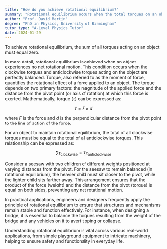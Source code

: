 ```yaml
---
title: "How do you achieve rotational equilibrium?"
summary: "Rotational equilibrium occurs when the total torques on an object balance out to zero, ensuring stability and preventing rotation."
author: "Prof. David Martin"
degree: "PhD in Physics, University of Birmingham"
tutor_type: "A-Level Physics Tutor"
date: 2024-01-29
---
```


To achieve rotational equilibrium, the sum of all torques acting on an object must equal zero.

In more detail, rotational equilibrium is achieved when an object experiences no net rotational motion. This condition occurs when the clockwise torques and anticlockwise torques acting on the object are perfectly balanced. Torque, also referred to as the moment of force, quantifies the rotational effect of a force applied to an object. The torque depends on two primary factors: the magnitude of the applied force and the distance from the pivot point (or axis of rotation) at which this force is exerted. Mathematically, torque ($\tau$) can be expressed as:

$$
\tau = F \times d
$$

where $F$ is the force and $d$ is the perpendicular distance from the pivot point to the line of action of the force.

For an object to maintain rotational equilibrium, the total of all clockwise torques must be equal to the total of all anticlockwise torques. This relationship can be expressed as:

$$
\sum \tau_{\text{clockwise}} = \sum \tau_{\text{anticlockwise}}
$$

Consider a seesaw with two children of different weights positioned at varying distances from the pivot. For the seesaw to remain balanced (in rotational equilibrium), the heavier child must sit closer to the pivot, while the lighter child sits farther away. This arrangement ensures that the product of the force (weight) and the distance from the pivot (torque) is equal on both sides, preventing any net rotational motion.

In practical applications, engineers and designers frequently apply the principle of rotational equilibrium to ensure that structures and mechanisms remain stable and function effectively. For instance, when designing a bridge, it is essential to balance the torques resulting from the weight of the bridge and any vehicles on it to avert tipping or collapse.

Understanding rotational equilibrium is vital across various real-world applications, from simple playground equipment to intricate machinery, helping to ensure safety and functionality in everyday life.
    